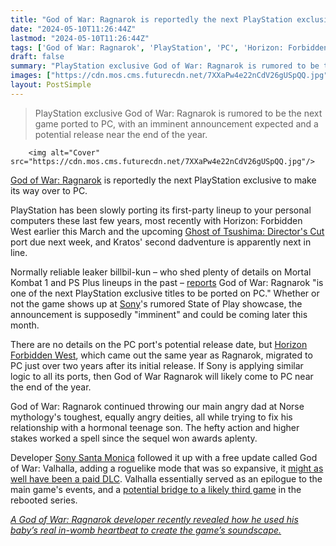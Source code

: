 ```yaml
---
title: "God of War: Ragnarok is reportedly the next PlayStation exclusive coming to PC with an announcement 'imminent'"
date: "2024-05-10T11:26:44Z"
lastmod: "2024-05-10T11:26:44Z"
tags: ['God of War: Ragnarok', 'PlayStation', 'PC', 'Horizon: Forbidden West', "Ghost of Tsushima: Director's Cut", 'Santa Monica Studio', 'Valhalla', 'Mortal Kombat 1', 'PS Plus', 'Sony']
draft: false
summary: "PlayStation exclusive God of War: Ragnarok is rumored to be the next game ported to PC, with an imminent announcement expected and a potential release near the end of the year."
images: ["https://cdn.mos.cms.futurecdn.net/7XXaPw4e22nCdV26gUSpQQ.jpg"]
layout: PostSimple
---
```

> PlayStation exclusive God of War: Ragnarok is rumored to be the next game ported to PC, with an imminent announcement expected and a potential release near the end of the year.


        <img alt="Cover" src="https://cdn.mos.cms.futurecdn.net/7XXaPw4e22nCdV26gUSpQQ.jpg"/>
        
[God of War: Ragnarok](https://www.gamesradar.com/god-of-war-ragnarok-guide/) is reportedly the next PlayStation exclusive to make its way over to PC.

PlayStation has been slowly porting its first-party lineup to your personal computers these last few years, most recently with Horizon: Forbidden West earlier this March and the upcoming [Ghost of Tsushima: Director's Cut](https://www.gamesradar.com/games/open-world/helldivers-2-psn-fiasco-forces-ghost-of-tsushima-dev-to-clarify-its-pc-account-linking-plans/) port due next week, and Kratos' second dadventure is apparently next in line.

Normally reliable leaker billbil-kun – who shed plenty of details on Mortal Kombat 1 and PS Plus lineups in the past – [reports](https://www.dealabs.com/magazine/lexclusivite-playstation-god-of-war-ragnarok-sortira-bientot-sur-pc-50164) God of War: Ragnarok "is one of the next PlayStation exclusive titles to be ported on PC." Whether or not the game shows up at [Sony](https://www.gamesradar.com/tag/sony/)'s rumored State of Play showcase, the announcement is supposedly "imminent" and could be coming later this month. 

There are no details on the PC port's potential release date, but [Horizon Forbidden West](https://www.gamesradar.com/horizon-forbidden-west-guide/), which came out the same year as Ragnarok, migrated to PC just over two years after its initial release. If Sony is applying similar logic to all its ports, then God of War Ragnarok will likely come to PC near the end of the year. 

God of War: Ragnarok continued throwing our main angry dad at Norse mythology's toughest, equally angry deities, all while trying to fix his relationship with a hormonal teenage son. The hefty action and higher stakes worked a spell since the sequel won awards aplenty. 

Developer [Sony Santa Monica](https://www.gamesradar.com/tag/santa-monica-studio/) followed it up with a free update called God of War: Valhalla, adding a roguelike mode that was so expansive, it [might as well have been a paid DLC](https://www.gamesradar.com/god-of-war-ragnarok-players-pleased-to-find-the-valhalla-dlc-is-basically-a-free-small-campaign-i-feel-like-im-stealing-playing-this-for-free/). Valhalla essentially served as an epilogue to the main game's events, and a [potential bridge to a likely third game](https://www.gamesradar.com/god-of-war-studio-job-listing-points-to-a-new-game-in-the-works/) in the rebooted series. 

[<em>A God of War: Ragnarok developer recently revealed how he used his baby’s real in-womb heartbeat to create the game’s soundscape.</em>](https://www.gamesradar.com/god-of-war-ragnarok-dev-reveals-how-he-used-his-babys-real-in-womb-heartbeat-to-create-the-games-soundscape/)
        